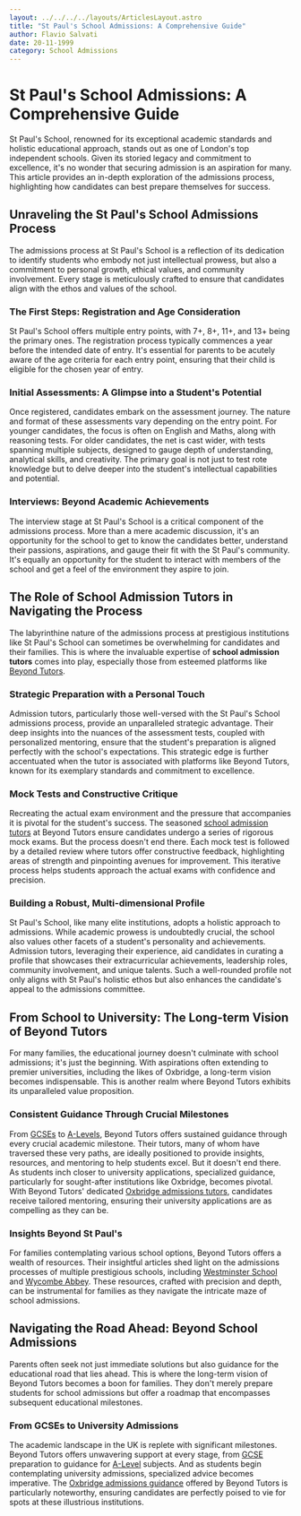 ```yaml
---
layout: ../../../../layouts/ArticlesLayout.astro
title: "St Paul's School Admissions: A Comprehensive Guide"
author: Flavio Salvati
date: 20-11-1999
category: School Admissions
---
```



# St Paul's School Admissions: A Comprehensive Guide

St Paul's School, renowned for its exceptional academic standards and holistic educational approach, stands out as one of London's top independent schools. Given its storied legacy and commitment to excellence, it's no wonder that securing admission is an aspiration for many. This article provides an in-depth exploration of the admissions process, highlighting how candidates can best prepare themselves for success.

## Unraveling the St Paul's School Admissions Process

The admissions process at St Paul's School is a reflection of its dedication to identify students who embody not just intellectual prowess, but also a commitment to personal growth, ethical values, and community involvement. Every stage is meticulously crafted to ensure that candidates align with the ethos and values of the school.

### The First Steps: Registration and Age Consideration

St Paul's School offers multiple entry points, with 7+, 8+, 11+, and 13+ being the primary ones. The registration process typically commences a year before the intended date of entry. It's essential for parents to be acutely aware of the age criteria for each entry point, ensuring that their child is eligible for the chosen year of entry.

### Initial Assessments: A Glimpse into a Student's Potential

Once registered, candidates embark on the assessment journey. The nature and format of these assessments vary depending on the entry point. For younger candidates, the focus is often on English and Maths, along with reasoning tests. For older candidates, the net is cast wider, with tests spanning multiple subjects, designed to gauge depth of understanding, analytical skills, and creativity. The primary goal is not just to test rote knowledge but to delve deeper into the student's intellectual capabilities and potential.

### Interviews: Beyond Academic Achievements

The interview stage at St Paul's School is a critical component of the admissions process. More than a mere academic discussion, it's an opportunity for the school to get to know the candidates better, understand their passions, aspirations, and gauge their fit with the St Paul's community. It's equally an opportunity for the student to interact with members of the school and get a feel of the environment they aspire to join.

## The Role of School Admission Tutors in Navigating the Process

The labyrinthine nature of the admissions process at prestigious institutions like St Paul's School can sometimes be overwhelming for candidates and their families. This is where the invaluable expertise of **school admission tutors** comes into play, especially those from esteemed platforms like [Beyond Tutors](https://www.beyond-tutors.com).

### Strategic Preparation with a Personal Touch

Admission tutors, particularly those well-versed with the St Paul's School admissions process, provide an unparalleled strategic advantage. Their deep insights into the nuances of the assessment tests, coupled with personalized mentoring, ensure that the student's preparation is aligned perfectly with the school's expectations. This strategic edge is further accentuated when the tutor is associated with platforms like Beyond Tutors, known for its exemplary standards and commitment to excellence.

### Mock Tests and Constructive Critique

Recreating the actual exam environment and the pressure that accompanies it is pivotal for the student's success. The seasoned [school admission tutors](https://www.beyond-tutors.com/school-admissions.html) at Beyond Tutors ensure candidates undergo a series of rigorous mock exams. But the process doesn't end there. Each mock test is followed by a detailed review where tutors offer constructive feedback, highlighting areas of strength and pinpointing avenues for improvement. This iterative process helps students approach the actual exams with confidence and precision.

### Building a Robust, Multi-dimensional Profile

St Paul's School, like many elite institutions, adopts a holistic approach to admissions. While academic prowess is undoubtedly crucial, the school also values other facets of a student's personality and achievements. Admission tutors, leveraging their experience, aid candidates in curating a profile that showcases their extracurricular achievements, leadership roles, community involvement, and unique talents. Such a well-rounded profile not only aligns with St Paul's holistic ethos but also enhances the candidate's appeal to the admissions committee.

## From School to University: The Long-term Vision of Beyond Tutors

For many families, the educational journey doesn't culminate with school admissions; it's just the beginning. With aspirations often extending to premier universities, including the likes of Oxbridge, a long-term vision becomes indispensable. This is another realm where Beyond Tutors exhibits its unparalleled value proposition.

### Consistent Guidance Through Crucial Milestones

From [GCSEs](https://www.beyond-tutors.com/GCSE.html) to [A-Levels](https://www.beyond-tutors.com/A-Levels.html), Beyond Tutors offers sustained guidance through every crucial academic milestone. Their tutors, many of whom have traversed these very paths, are ideally positioned to provide insights, resources, and mentoring to help students excel. But it doesn't end there. As students inch closer to university applications, specialized guidance, particularly for sought-after institutions like Oxbridge, becomes pivotal. With Beyond Tutors' dedicated [Oxbridge admissions tutors](https://www.beyond-tutors.com/university-admission/oxbridge.html), candidates receive tailored mentoring, ensuring their university applications are as compelling as they can be.

### Insights Beyond St Paul's

For families contemplating various school options, Beyond Tutors offers a wealth of resources. Their insightful articles shed light on the admissions processes of multiple prestigious schools, including [Westminster School](https://www.beyond-tutors.com/resources/insights/school-admissions/westminster-school.html) and [Wycombe Abbey](https://www.beyond-tutors.com/resources/insights/school-admissions/wycombe-abbey.html). These resources, crafted with precision and depth, can be instrumental for families as they navigate the intricate maze of school admissions.

## Navigating the Road Ahead: Beyond School Admissions

Parents often seek not just immediate solutions but also guidance for the educational road that lies ahead. This is where the long-term vision of Beyond Tutors becomes a boon for families. They don't merely prepare students for school admissions but offer a roadmap that encompasses subsequent educational milestones.

### From GCSEs to University Admissions

The academic landscape in the UK is replete with significant milestones. Beyond Tutors offers unwavering support at every stage, from [GCSE](https://www.beyond-tutors.com/GCSE.html) preparation to guidance for [A-Level](https://www.beyond-tutors.com/A-Levels.html) subjects. And as students begin contemplating university admissions, specialized advice becomes imperative. The [Oxbridge admissions guidance](https://www.beyond-tutors.com/university-admission/oxbridge.html) offered by Beyond Tutors is particularly noteworthy, ensuring candidates are perfectly poised to vie for spots at these illustrious institutions.
